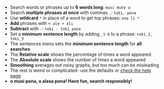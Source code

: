 ---
---

- Search words or phrases up to **6 words long**: `musi mute a`
- Search **multiple phrases at once** with commas `,`: `toki, pona`
- Use **wildcard** `*` in place of a word to get top phrases: `ona li *`
- **Add** phrases with `+`: `ale + ali`
- **Subtract** with `-`: `toki - toki pona`
- Set a **minimum sentence length** by adding `_1-6` to a phrase:
  `toki_2, toki_3`
- The sentences menu sets the **minimum sentence length** for **all searches**
- The **Relative scale** shows the percentage of times a word appeared
- The **Absolute scale** shows the number of times a word appeared
- **Smoothing** averages out noisy graphs, but too much can be misleading
- The rest is weird or complicated- use the defaults or
  [check the help page](/ilo-muni/help)
- **o musi pona, o alasa pona! Have fun, search responsibly!**
